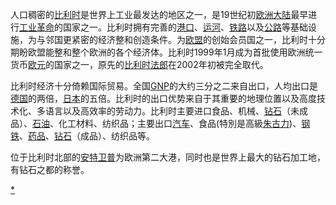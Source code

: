 人口稠密的[[比利时|比利时]]是世界上工业最发达的地区之一，是19世纪初[[欧洲大陆|欧洲大陆]]最早进行[[工业革命|工业革命]]的国家之一。比利时拥有完善的[[港口|港口]]、[[运河|运河]]、[[铁路|铁路]]以及[[公路|公路]]等基础设施，为与邻国更紧密的经济整和创造条件。为[[欧盟|欧盟]]的创始会员国之一，比利时十分期盼欧盟能整和整个欧洲的各个经济体。比利时1999年1月成为首批使用欧洲统一货币[[欧元|欧元]]的国家之一，原先的[[比利时法郎|比利时法郎]]在2002年初被完全取代。

比利时经济十分倚赖国际贸易。全国[[GNP|GNP]]的大约三分之二来自出口，人均出口是[[德国|德国]]的两倍，[[日本|日本]]的五倍。比利时的出口优势来自于其重要的地理位置以及高度技术化、多语言以及高效率的劳动力。比利时主要进口食品、机械、[[钻石|钻石]]（未成品）、[[石油|石油]]、化工材料、纺织品；主要出口[[汽车|汽车]]、食品(特別是高級[[朱古力|朱古力]])、[[钢铁|钢铁]]、[[药品|药品]]、[[钻石|钻石]]（成品）、纺织品等。

位于比利时北部的[[安特卫普|安特卫普]]为欧洲第二大港，同时也是世界上最大的钻石加工地，有钻石之都的称誉。

{{欧洲题目|经济}}

[[Category:比利時經濟|*]]